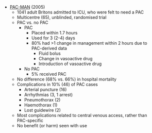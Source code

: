 * [PAC-MAN](https://www.thelancet.com/journals/lancet/article/PIIS0140-6736(05)67061-4/fulltext) (2005)
	* 1041 adult Britons admitted to ICU, who were felt to need a PAC
	* Multicentre (65), unblinded, randomised trial
	* PAC vs. no PAC
		* PAC
			* Placed within 1.7 hours
			* Used for 3 (2-4) days
			* 80% had >1 change in management within 2 hours due to PAC-derived data
				* Fluid bolus
				* Change in vasoactive drug
				* Introduction of vasoactive drug
		* No PAC
			* 5% received PAC
	* No difference (68% vs. 66%) in hospital mortality
	* Complications in 10% (46) of PAC cases
		* Arterial puncture (16)
		* Arrhythmias (3, 1 arrest)
		* Pneumothorax (2)
		* Haemothorax (1)
		* Lost guidewire (2)
	* Most complications related to central venous access, rather than PAC-specific
	* No benefit (or harm) seen with use